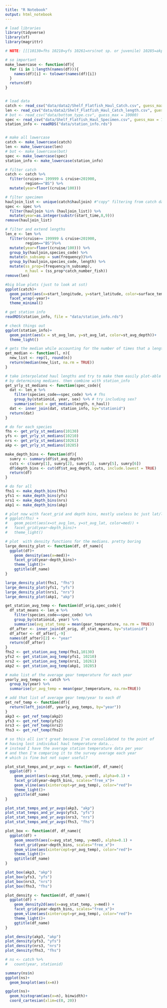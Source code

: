 ```yaml
---
title: "R Notebook"
output: html_notebook
---
```


```r
# load libraries
library(tidyverse)
library(sf)
library(magrittr)

# NOTE: [[[10130=fhs 10210=yfs 10261=nrs(not sp. or juvenile) 10285=akp]]]
```

```r
# so important
make_lowercase <- function(df){
  for (i in 1:length(names(df))){
    names(df)[i] <- tolower(names(df)[i])
  }
  return(df)
}


# load data
catch <- read_csv("data/data2/Shelf_Flatfish_Haul_Catch.csv", guess_max = 10000)
len <- read_csv("data/data2/Shelf_Flatfish_Haul_Catch_length.csv", guess_max = 10000)
# bot <- read_csv("data/bottom_type.csv", guess_max = 10000)
spec <- read_csv("data/Shelf_Flatfish_Haul_Specimen.csv", guess_max = 10000)
station_info <- readRDS("data/station_info.rds")


# make all lowercase
catch <- make_lowercase(catch)
len <- make_lowercase(len)
# bot <- make_lowercase(bot)
spec <- make_lowercase(spec)
station_info <- make_lowercase(station_info)
```

```r
# filter catch
catch <- catch %>%
  filter(cruise>= 199999 & cruise<201900,
         region=="BS") %>%
  mutate(year=floor((cruise/100)))

# filter specimen
hauljoin_list <- unique(catch$hauljoin) #"copy" filtering from catch data
spec <- spec %>%
  filter(hauljoin %in% (hauljoin_list)) %>%
  mutate(year=as.integer(substr(start_time,8,9)))
remove(hauljoin_list)                                   

# filter and extend lengths
len_e <- len %>%
  filter(cruise>= 199999 & cruise<201900,
         region=="BS")%>%
  mutate(year=floor((cruise/100))) %>%
  group_by(hauljoin,species_code) %>%
  mutate(n_subsamp = sum(frequency))%>%
  group_by(hauljoin,species_code, length) %>%
  mutate(ss_prop=(frequency/n_subsamp),
         n_haul = (ss_prop*catch_number_fish))
remove(len)
```


```r
#big blue plots (just to look at sst)
ggplot(catch)+
  geom_point(aes(x=start_longitude, y=start_latitude, color=surface_temperature))+
  facet_wrap(~year)+
  theme_minimal()

# get station info
readRDS(station_info, file = "data/station_info.rds")

# check things out
ggplot(station_info)+
  geom_point(aes(x = st_avg_lon, y=st_avg_lat, color=st_avg_depth))+
  theme_light()
```


```r
# gets the median while accounting for the number of times that a length is repeated per haul
get_median <- function(l, n){
  new_list <- rep(l, round(n))
  return(median(new_list, na.rm = TRUE))
}

# take interpolated haul lengths and try to make them easily plot-able
# by determining medians. then combine with station_info 
get_yrly_st_medians <- function(spec_code){
  dat <- len_e %>%
    filter(species_code==spec_code) %>% # fhs
    group_by(stationid, year, sex) %>% # try including sex?
    summarise(med = get_median(length, n_haul))
  dat <- inner_join(dat, station_info, by="stationid")
  return(dat)
}

# do for each species
fhs <- get_yrly_st_medians(10130)
yfs <- get_yrly_st_medians(10210)
nrs <- get_yrly_st_medians(10261)
akp <- get_yrly_st_medians(10285)
```



```r
make_depth_bins <- function(df){
  sumry <- summary(df$st_avg_depth)
  cuts <- c(sumry[1], sumry[2], sumry[3], sumry[5], sumry[6])
  df$depth_bins <- cut(df$st_avg_depth, cuts, include.lowest = TRUE)
  return(df)
}

# do for all
fhs1 <- make_depth_bins(fhs)
yfs1 <- make_depth_bins(yfs)
nrs1 <- make_depth_bins(nrs)
akp1 <- make_depth_bins(akp) 

# plot now with facet_grid and depth bins, mostly useless bc just lat/lon (/sanity check)
# ggplot(fhs) + 
#   geom_point(aes(x=st_avg_lon, y=st_avg_lat, color=med)) +
#   facet_grid(year~depth_bins)+
#   theme_light()
```



```r
# plot  with density functions for the medians. pretty boring
large_density_plot <- function(df, df_name){
  ggplot(df)+
    geom_density(aes(x=med))+
    facet_grid(year~depth_bins)+
    theme_light()+
    ggtitle(df_name)
}

large_density_plot(fhs1, "fhs")
large_density_plot(yfs1, "yfs")
large_density_plot(nrs1, "nrs")
large_density_plot(akp1, "akp")
```



```r
get_station_avg_temp <- function(df_orig,spec_code){
  df_stat_means <- len_e %>%
    filter(species_code==spec_code) %>%
    group_by(stationid, year) %>%
    summarise(avg_stat_temp = mean(gear_temperature, na.rm = TRUE))
  df_after <- inner_join(df_orig, df_stat_means, by="stationid")
  df_after <- df_after[,-9]
  names(df_after)[2] <- "year"
  return(df_after)
}
fhs2 <- get_station_avg_temp(fhs1,10130)
yfs2 <- get_station_avg_temp(yfs1, 10210)
nrs2 <- get_station_avg_temp(nrs1, 10261)
akp2 <- get_station_avg_temp(akp1, 10285)
```



```r
# make list of the average gear temperature for each year
yearly_avg_temps <- catch %>% 
  group_by(year) %>% 
  summarise(yr_avg_temp = mean(gear_temperature, na.rm=TRUE))

# add that list of average gear temp/year to each df
get_ref_temp <- function(df){
  return(left_join(df, yearly_avg_temps, by="year"))
}
akp3 <- get_ref_temp(akp2)
yfs3 <- get_ref_temp(yfs2)
nrs3 <- get_ref_temp(nrs2)
fhs3 <- get_ref_temp(fhs2)

# so this all isn't great because I've consolidated to the point of
# having lost individual haul temperature data... 
# instead I have the average station temperature data per year
# and then I'm comparing it to the survey average each year
# which is fine but not super useful? 
```



```r
plot_stat_temps_and_yr_avgs <- function(df, df_name){
  ggplot(df) + 
    geom_point(aes(x=avg_stat_temp, y=med), alpha=0.1) +
    facet_grid(year~depth_bins, scales="free_x")+
    geom_vline(aes(xintercept=yr_avg_temp), color="red")+
    theme_light()+
    ggtitle(df_name)
}

plot_stat_temps_and_yr_avgs(akp3, "akp")
plot_stat_temps_and_yr_avgs(yfs3, "yfs")
plot_stat_temps_and_yr_avgs(nrs3, "nrs")
plot_stat_temps_and_yr_avgs(fhs3, "fhs")
```



```r
plot_box <- function(df, df_name){
  ggplot(df) + 
    geom_smooth(aes(x=avg_stat_temp, y=med), alpha=0.1) +
    facet_grid(year~depth_bins, scales="free_x")+
    geom_vline(aes(xintercept=yr_avg_temp), color="red")+
    theme_light()+
    ggtitle(df_name)
}

plot_box(akp3, "akp")
plot_box(yfs3, "yfs")
plot_box(nrs3, "nrs")
plot_box(fhs3, "fhs")
```


```r
plot_density <- function(df, df_name){
  ggplot(df) + 
    geom_density2d(aes(x=avg_stat_temp, y=med)) +
    facet_grid(year~depth_bins, scales="free_x")+
    geom_vline(aes(xintercept=yr_avg_temp), color="red")+
    theme_light()+
    ggtitle(df_name)
}

plot_density(akp3, "akp")
plot_density(yfs3, "yfs")
plot_density(nrs3, "nrs")
plot_density(fhs3, "fhs")
```

```r
# ns <- catch %>%
#   count(year, stationid)

summary(ns$n)
ggplot(ns)+
  geom_boxplot(aes(x=n))

ggplot(ns)+
  geom_histogram(aes(x=n), binwidth)+
  coord_cartesian(xlim=c(0, 20))
```



